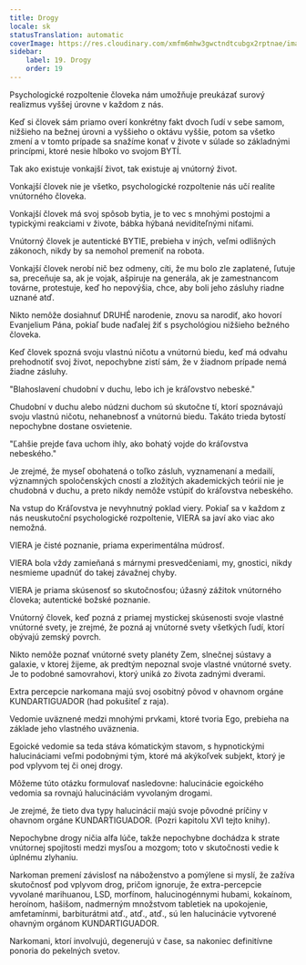```yaml
---
title: Drogy
locale: sk
statusTranslation: automatic
coverImage: https://res.cloudinary.com/xmfm6mhw3gwctndtcubgx2rptnae/image/upload/v1741354419/small_cover_la_gran_rebelion_28716e29d2.webp
sidebar:
    label: 19. Drogy
    order: 19
---
```

Psychologické rozpoltenie človeka nám umožňuje preukázať surový realizmus vyššej úrovne v každom z nás.

Keď si človek sám priamo overí konkrétny fakt dvoch ľudí v sebe samom, nižšieho na bežnej úrovni a vyššieho o oktávu vyššie, potom sa všetko zmení a v tomto prípade sa snažíme konať v živote v súlade so základnými princípmi, ktoré nesie hlboko vo svojom BYTÍ.

Tak ako existuje vonkajší život, tak existuje aj vnútorný život.

Vonkajší človek nie je všetko, psychologické rozpoltenie nás učí realite vnútorného človeka.

Vonkajší človek má svoj spôsob bytia, je to vec s mnohými postojmi a typickými reakciami v živote, bábka hýbaná neviditeľnými niťami.

Vnútorný človek je autentické BYTIE, prebieha v iných, veľmi odlišných zákonoch, nikdy by sa nemohol premeniť na robota.

Vonkajší človek nerobí nič bez odmeny, cíti, že mu bolo zle zaplatené, ľutuje sa, preceňuje sa, ak je vojak, ašpiruje na generála, ak je zamestnancom továrne, protestuje, keď ho nepovýšia, chce, aby boli jeho zásluhy riadne uznané atď.

Nikto nemôže dosiahnuť DRUHÉ narodenie, znovu sa narodiť, ako hovorí Evanjelium Pána, pokiaľ bude naďalej žiť s psychológiou nižšieho bežného človeka.

Keď človek spozná svoju vlastnú ničotu a vnútornú biedu, keď má odvahu prehodnotiť svoj život, nepochybne zistí sám, že v žiadnom prípade nemá žiadne zásluhy.

"Blahoslavení chudobní v duchu, lebo ich je kráľovstvo nebeské."

Chudobní v duchu alebo núdzni duchom sú skutočne tí, ktorí spoznávajú svoju vlastnú ničotu, nehanebnosť a vnútornú biedu. Takáto trieda bytostí nepochybne dostane osvietenie.

"Ľahšie prejde ťava uchom ihly, ako bohatý vojde do kráľovstva nebeského."

Je zrejmé, že myseľ obohatená o toľko zásluh, vyznamenaní a medailí, významných spoločenských cností a zložitých akademických teórií nie je chudobná v duchu, a preto nikdy nemôže vstúpiť do kráľovstva nebeského.

Na vstup do Kráľovstva je nevyhnutný poklad viery. Pokiaľ sa v každom z nás neuskutoční psychologické rozpoltenie, VIERA sa javí ako viac ako nemožná.

VIERA je čisté poznanie, priama experimentálna múdrosť.

VIERA bola vždy zamieňaná s márnymi presvedčeniami, my, gnostici, nikdy nesmieme upadnúť do takej závažnej chyby.

VIERA je priama skúsenosť so skutočnosťou; úžasný zážitok vnútorného človeka; autentické božské poznanie.

Vnútorný človek, keď pozná z priamej mystickej skúsenosti svoje vlastné vnútorné svety, je zrejmé, že pozná aj vnútorné svety všetkých ľudí, ktorí obývajú zemský povrch.

Nikto nemôže poznať vnútorné svety planéty Zem, slnečnej sústavy a galaxie, v ktorej žijeme, ak predtým nepoznal svoje vlastné vnútorné svety. Je to podobné samovrahovi, ktorý uniká zo života zadnými dverami.

Extra percepcie narkomana majú svoj osobitný pôvod v ohavnom orgáne KUNDARTIGUADOR (had pokušiteľ z raja).

Vedomie uväznené medzi mnohými prvkami, ktoré tvoria Ego, prebieha na základe jeho vlastného uväznenia.

Egoické vedomie sa teda stáva kómatickým stavom, s hypnotickými halucináciami veľmi podobnými tým, ktoré má akýkoľvek subjekt, ktorý je pod vplyvom tej či onej drogy.

Môžeme túto otázku formulovať nasledovne: halucinácie egoického vedomia sa rovnajú halucináciám vyvolaným drogami.

Je zrejmé, že tieto dva typy halucinácií majú svoje pôvodné príčiny v ohavnom orgáne KUNDARTIGUADOR. (Pozri kapitolu XVI tejto knihy).

Nepochybne drogy ničia alfa lúče, takže nepochybne dochádza k strate vnútornej spojitosti medzi mysľou a mozgom; toto v skutočnosti vedie k úplnému zlyhaniu.

Narkoman premení závislosť na náboženstvo a pomýlene si myslí, že zažíva skutočnosť pod vplyvom drog, pričom ignoruje, že extra-percepcie vyvolané marihuanou, LSD, morfínom, halucinogénnymi hubami, kokaínom, heroínom, hašišom, nadmerným množstvom tabletiek na upokojenie, amfetamínmi, barbiturátmi atď., atď., atď., sú len halucinácie vytvorené ohavným orgánom KUNDARTIGUADOR.

Narkomani, ktorí involvujú, degenerujú v čase, sa nakoniec definitívne ponoria do pekelných svetov.

